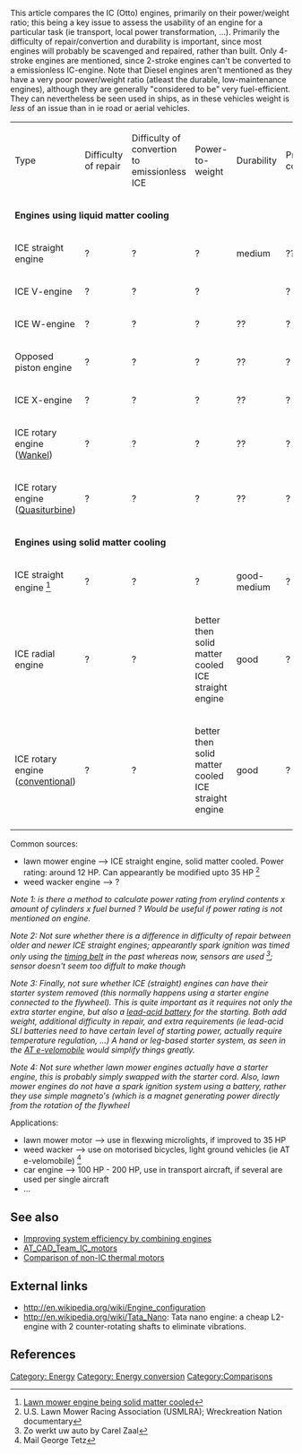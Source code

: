 This article compares the IC (Otto) engines, primarily on their power/weight ratio; this being a key issue to assess the usability of an engine for a particular task (ie transport, local power transformation, ...). Primarily the difficulty of repair/convertion and durability is important, since most engines will probably be scavenged and repaired, rather than built. Only 4-stroke engines are mentioned, since 2-stroke engines can't be converted to a emissionless IC-engine. Note that Diesel engines aren't mentioned as they have a very poor power/weight ratio (atleast the durable, low-maintenance engines), although they are generally "considered to be" very fuel-efficient. They can nevertheless be seen used in ships, as in these vehicles weight is ''less'' of an issue than in ie road or aerial vehicles.

{| border="1" cellpadding="5" cellspacing="0" style="text-align:left"
|-
| Type || Difficulty of repair || Difficulty of convertion to emissionless ICE || Power-to-weight || Durability || Production cost || Fabrication requirements || Difficulty of production
|-
|colspan="9" | ''' Engines using liquid matter cooling''' 
|-
|ICE straight engine || ? || ? || ? || medium || ?? || ? ||
|-
|ICE V-engine || ? || ? || ? || || ? ?? || ? ||
|-
|ICE W-engine || ? || ? || ? || ?? || ? || ? ||
|-
|Opposed piston engine || ? || ? || ? || ?? || ? || ? ||
|-
|ICE X-engine || ? || ? || ? || ?? || ? || ? ||
|-
|ICE rotary engine ([[Wankel motor|Wankel]]) || ? || ? || ? || ?? || ? || ? ||
|-
|ICE rotary engine ([[Quasiturbine]]) || ? || ? || ? || ?? || ? || ? ||
|-
|colspan="9" | ''' Engines using solid matter cooling ''' 
|-
|ICE straight engine <ref>[http://auto.howstuffworks.com/engine5.htm Lawn mower engine being solid matter cooled]</ref> || ? || ? || ? || good-medium || ? || ? ||
|-
|ICE radial engine || ? || ? ||  better then solid matter cooled ICE straight engine || good || ? || ? ||
|-
|ICE rotary engine ([http://en.wikipedia.org/wiki/Rotary_engine conventional])|| ? || ? || better then solid matter cooled ICE straight engine || good || ? || ? ||
|-
|}

Common sources:
* lawn mower engine --> ICE straight engine, solid matter cooled. Power rating: around 12 HP. Can appearantly be modified upto 35 HP <ref>U.S. Lawn Mower Racing Association (USMLRA); Wreckreation Nation documentary</ref>
* weed wacker engine --> ?

''Note 1: is there a method to calculate power rating from erylind contents x amount of cylinders x fuel burned ? Would be useful if power rating is not mentioned on engine.''

''Note 2: Not sure whether there is a difference in difficulty of repair between older and newer ICE straight engines; appearantly spark ignition was timed only using the [http://auto.howstuffworks.com/engine4.htm timing belt] in the past whereas now, sensors are used <ref>Zo werkt uw auto by Carel Zaal</ref>; sensor doesn't seem too diffult to make though''

''Note 3: Finally, not sure whether ICE (straight) engines can have their starter system removed (this normally happens using a starter engine connected to the flywheel). This is quite important as it requires not only the extra starter engine, but also a [[lead-acid battery]] for the starting. Both add weight, additional difficulty in repair, and extra requirements (ie lead-acid SLI batteries need to have certain level of starting power, actually require temperature regulation, ...) A hand or leg-based starter system, as seen in the [[AT e-velomobile]] would simplify things greatly.''

''Note 4: Not sure whether lawn mower engines actually have a starter engine, this is probably simply  swapped with the starter cord. Also, lawn mower engines do not have a spark ignition system using a battery, rather they use simple magneto's (which is a magnet generating power directly from the rotation of the flywheel''

Applications:
* lawn mower motor --> use in flexwing microlights, if improved to 35 HP
* weed wacker --> use on motorised bicycles, light ground vehicles (ie AT e-velomobile) <ref>Mail George Tetz</ref>
* car engine --> 100 HP - 200 HP, use in transport aircraft, if several are used per single aircraft 
* ...

==See also==
* [[Improving system efficiency by combining engines]]
* [[AT_CAD_Team_IC_motors]]
* [[Comparison of motors|Comparison of non-IC thermal motors]]

==External links==
* http://en.wikipedia.org/wiki/Engine_configuration
* http://en.wikipedia.org/wiki/Tata_Nano: Tata nano engine: a cheap L2-engine with 2 counter-rotating shafts to eliminate vibrations.

==References==
{{reflist}}

[[Category: Energy]]
[[Category: Energy conversion]]
[[Category:Comparisons]]